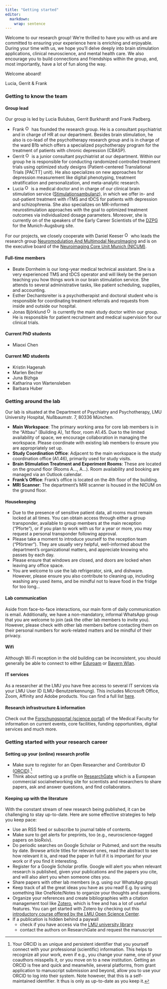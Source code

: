 ```yaml
---
title: "Getting started"
editor: 
  markdown: 
    wrap: sentence
---
```


Welcome to our research group!
We're thrilled to have you with us and are committed to ensuring your experience here is enriching and enjoyable.
During your time with us, we hope you'll delve deeply into brain stimulation applications, clinical neuroscience, and mental health care.
We also encourage you to build connections and friendships within the group, and, most importantly, have a lot of fun along the way.

Welcome aboard!

Lucia, Gerrit & Frank

### Getting to know the team

#### Group lead

Our group is led by Lucia Bulubas, Gerrit Burkhardt and Frank Padberg.

-   Frank <a href="https://orcid.org/0000-0001-7638-8310"> <img src="https://info.orcid.org/wp-content/uploads/2019/11/orcid_16x16.png" alt="ORCID logo" width="16" height="16"/></a> has founded the research group. He is a consultant psychiatrist and in charge of HR at our department. Besides brain stimulation, he also is co-lead of the psychotherapy research group and is in charge of the ward B1b which offers a specialized psychotherapy program for the treatment of patients with chronic depression (CBASP).
-   Gerrit <a href="https://orcid.org/0000-0003-3965-5664"> <img src="https://info.orcid.org/wp-content/uploads/2019/11/orcid_16x16.png" alt="ORCID logo" width="16" height="16"/></a> is a junior consultant psychiatrist at our department. Within our group he is responsible for conducting randomized controlled treatment trials using optimized study designs (Patient-centered Translational Trials \[PACTT\] unit). He also specializes on new approaches for depression measurement like digital phenotyping, treatment stratification and personalization, and meta-analytic research.
-   Lucia <a href="https://orcid.org/0000-0002-5797-8742"> <img src="https://info.orcid.org/wp-content/uploads/2019/11/orcid_16x16.png" alt="ORCID logo" width="16" height="16"/></a> is a medical doctor and in charge of our clinical brain stimulation service ([Stimulationsambulanz](https://www.lmu-klinikum.de/psychiatrie-und-psychotherapie/patientenportal/ambulanzen/stimulationsambulanz/1cd11fcfdff07bfd)), in which we offer in- and out-patient treatment with rTMS and tDCS for patients with depression and schizophrenia. She also specializes on MR-informed neurostimulation approaches with the goal to optimized treatment outcomes via individualized dosage parameters. Moreover, she is currently on of the speakers of the Early Career Scientists of the [DZPG](https://www.dzpg.org) for the Munich-Augsburg site.

For our projects, we closely cooperate with Daniel Keeser <a href="https://orcid.org/0000-0002-0244-1024"> <img src="https://info.orcid.org/wp-content/uploads/2019/11/orcid_16x16.png" alt="ORCID logo" width="16" height="16"/></a> who leads the research group [Neuromodulation And Multimodal NeuroImaging](https://neuroimaging-munich.de/tdcs/home.html) and is on the executive board of the [Neuroimaging Core Unit Munich (NICUM)](https://www.en.nicum.uni-muenchen.de/index.html).

#### Full-time members

-   Beate Dornheim is our long-year medical technical assistant. She is a very experienced TMS and tDCS operator and will likely be the person teaching you how things work in our brain stimulation service. She attends to several administrative tasks, like patient scheduling, supplies, and accounting.
-   Esther Dechantsreiter is a psychotherapist and doctoral student who is responsible for coordinating treatment referrals and requests from inside and outside our hospital.
-   Jonas Björklund <a href="https://orcid.org/0000-0003-2521-6679"> <img src="https://info.orcid.org/wp-content/uploads/2019/11/orcid_16x16.png" alt="ORCID logo" width="16" height="16"/></a> is currently the main study doctor within our group. He is responsible for patient recruitment and medical supervision for our clinical trials.

#### Current PhD students

-   Miaoxi Chen

#### Current MD students

-   Kristin Hagenah
-   Marlen Becher
-   Juna Bizhga
-   Katharina von Wartensleben
-   Barbara Huber

### Getting around the lab

Our lab is situated at the Department of Psychiatry and Psychotherapy, LMU University Hospital, Nußbaumstr.
7, 80336 München.

-   **Main Workspace**: The primary working area for core lab members is in the "Altbau" (Building A), 1st floor, room A1.45. Due to the limited availability of space, we encourage collaboration in managing the workspace. Please coordinate with existing lab members to ensure you are appropriately set up.
-   **Study Coordination Office**: Adjacent to the main workspace is the study coordination office (A1.46), primarily used for study visits.
-   **Brain Stimulation Treatment and Experiment Rooms**: These are located on the ground floor (Rooms A…, A…). Room availability and booking are managed via an Outlook calendar.
-   **Frank's Office**: Frank's office is located on the 4th floor of the building.
-   **MRI Scanner**: The department's MRI scanner is housed in the NICUM on the ground floor.

#### Housekeeping

-   Due to the presence of sensitive patient data, all rooms must remain locked at all times. You can obtain access through either a group transponder, available to group members at the main reception ("Pforte"), or if you plan to work with us for a year or more, you may request a personal transponder following approval.
-   Please take a moment to introduce yourself to the reception team ("Pförtner"). They are usually very helpful, well-informed about the department's organizational matters, and appreciate knowing who passes by each day.
-   Please ensure that windows are closed, and doors are locked when leaving any office space.
-   You are welcome to use the lab refrigerator, sink, and dishware. However, please ensure you also contribute to cleaning up, including washing any used items, and be mindful not to leave food in the fridge for too long...

#### Lab communication

Aside from face-to-face interactions, our main form of daily communication is email.
Additionally, we have a non-mandatory, informal WhatsApp group that you are welcome to join (ask the other lab members to invite you).
However, please check with other lab members before contacting them on their personal numbers for work-related matters and be mindful of their privacy.

#### Wifi

Although Wi-Fi reception in the old building can be inconsistent, you should generally be able to connect to either [Eduroam](https://www.lmu.de/de/die-lmu/struktur/zentrale-universitaetsverwaltung/informations-und-kommunikationstechnik-dezernat-vi/it-servicedesk/zentrale-it-angebote/wlan-eduroam/) or [Bayern Wlan](https://www.wlan-bayern.de/#/).

#### IT services

As a researcher at the LMU you have free access to several IT services via your LMU User ID (LMU-Benutzerkennung).
This includes Microsoft Office, Zoom, Affinity and Adobe products.
You can find a full list [here](https://www.lmu.de/en/about-lmu/structure/central-university-administration/it-services-division-vi/it-service-desk/central-it-services/).

#### Research infrastructure & information

Check out the [Forschungsportal (science portal)](https://forschungsportal.med.lmu.de) of the Medical Faculty for information on current events, core facilities, funding opportunities, digital services and much more.

### Getting started with your research career

#### Setting up your (online) research profile

-   Make sure to register for an Open Researcher and Contributor ID ([ORCID](https://orcid.org/)).[^1]
-   Think about setting up a profile on [ResearchGate](https://www.researchgate.net) which is a European commercial social[ ](https://en.wikipedia.org/wiki/Social_networking)networking site for scientists and researchers to share papers, ask and answer questions, and find collaborators.

[^1]: Your ORCID is an unique and persistent identifier that you yourself connect with your professional (scientific) information.
    This helps to recognize all your work, even if e.g., you change your name, one of your coauthors misspells it, or you move on to a new institution.
    Getting an ORCID is free and quick and meanwhile, several platforms, from grant application to manuscript submission and beyond, allow you to use your ORCID to log into their system.
    Note however, that this is a self-maintained identifier.
    It thus is only as up-to-date as you keep it.

#### Keeping up with the literature

With the constant stream of new research being published, it can be challenging to stay up-to-date.
Here are some effective strategies to help you keep pace:

-   Use an RSS feed or subscribe to journal table of contents.
-   Make sure to get alerts for preprints, too (e.g., neuroscience-tagged papers on bioRxiv).
-   Do periodic searches on Google Scholar or Pubmed, and sort the results by date. Browse article titles for relevant ones, read the abstract to see how relevant it is, and read the paper in full if it is important for your work or if you find it interesting.
-   Register for a Google Scholar profile. Google will alert you when relevant research is published, given your publications and the papers you cite, and will also alert you when someone cites you.
-   Share papers with other lab members (e.g. using our WhatsApp group)
-   Keep track of all the great ideas you have as you read! E.g. by using something like OneNote/Notes to organize your thoughts and questions.
-   Organize your references and create bibliographies with a citation management tool like [Zotero](https://www.zotero.org/download/), which is free and has a lot of useful features. You can get started with Zotero by checking out this [introductory course offered by the LMU Open Science Center](https://lmu-osc.github.io/introduction-to-zotero/).
-   If a publication is hidden behind a paywall
    -   check if you have access via the [LMU university library](https://login.emedien.ub.uni-muenchen.de/login)
    -   contact the authors on ResearchGate and request the manuscript
